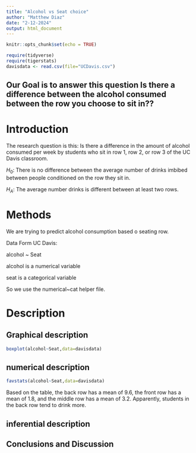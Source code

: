 ```yaml
---
title: "Alcohol vs Seat choice"
author: "Matthew Diaz"
date: "2-12-2024"
output: html_document
---
```


```r
knitr::opts_chunk$set(echo = TRUE)
```

```r
require(tidyverse)
require(tigerstats)
davisdata <- read.csv(file="UCDavis.csv")
```
## Our Goal is to answer this question Is there a difference between the alcohol consumed between the row you choose to sit in??

# Introduction

The research question is this: Is there a difference in the amount of alcohol consumed per week by students who sit in row 1, row 2, or row 3 of the UC Davis classroom.

$H_0$: There is no difference between the average number of drinks imbibed between people conditioned on the row they sit in.

$H_A$: The average number drinks is different between at least two rows. 

# Methods 

We are trying to predict alcohol consumption based o seating row. 

Data Form UC Davis:

alcohol ~ Seat

alcohol is a numerical variable

seat is a categorical variable

So we use the numerical~cat helper file.

# Description

## Graphical description

```r
boxplot(alcohol~Seat,data=davisdata)
```

## numerical description
```r
favstats(alcohol~Seat,data=davisdata)
```

Based on the table, the back row has a mean of 9.6, the front row has a mean of 1.8, and the middle row has a mean of 3.2. Apparently, students in the back row tend to drink more.

## inferential description

## Conclusions and Discussion


